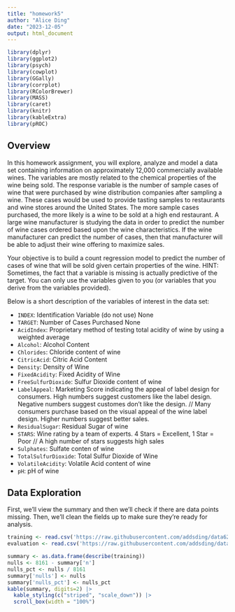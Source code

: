 ```yaml
---
title: "homework5"
author: "Alice Ding"
date: "2023-12-05"
output: html_document
---
```


```r
library(dplyr)
library(ggplot2)
library(psych)
library(cowplot)
library(GGally)
library(corrplot)
library(RColorBrewer)
library(MASS)
library(caret)
library(knitr)
library(kableExtra)
library(pROC)
```

## Overview

In this homework assignment, you will explore, analyze and model a data set containing information on approximately 12,000 commercially available wines. The variables are mostly related to the chemical properties of the wine being sold. The response variable is the number of sample cases of wine that were purchased by wine distribution companies after sampling a wine. These cases would be used to provide tasting samples to restaurants and wine stores around the United States. The more sample cases purchased, the more likely is a wine to be sold at a high end restaurant. A large wine manufacturer is studying the data in order to predict the number of wine cases ordered based upon the wine characteristics. If the wine manufacturer can predict the number of cases, then that manufacturer will be able to adjust their wine offering to maximize sales.

Your objective is to build a count regression model to predict the number of cases of wine that will be sold given certain properties of the wine. HINT: Sometimes, the fact that a variable is missing is actually predictive of the target. You can only use the variables given to you (or variables that you derive from the variables provided).

Below is a short description of the variables of interest in the data set:

- `INDEX`: Identification Variable (do not use) None
- `TARGET`:  Number of Cases Purchased None
- `AcidIndex`: Proprietary method of testing total acidity of wine by using a weighted average
- `Alcohol`: Alcohol Content
- `Chlorides`: Chloride content of wine
- `CitricAcid`: Citric Acid Content
- `Density`: Density of Wine
- `FixedAcidity`: Fixed Acidity of Wine
- `FreeSulfurDioxide`: Sulfur Dioxide content of wine
- `LabelAppeal`: Marketing Score indicating the appeal of label design for consumers. High numbers suggest customers like the label design. Negative numbers suggest customes don't like the design. // Many consumers purchase based on the visual appeal of the wine label design. Higher numbers suggest better sales.
- `ResidualSugar`: Residual Sugar of wine
- `STARS`: Wine rating by a team of experts. 4 Stars = Excellent, 1 Star = Poor // A high number of stars suggests high sales
- `Sulphates`: Sulfate conten of wine
- `TotalSulfurDioxide`: Total Sulfur Dioxide of Wine
- `VolatileAcidity`: Volatile Acid content of wine
- `pH`: pH of wine

## Data Exploration

First, we'll view the summary and then we'll check if there are data points missing. Then, we'll clean the fields up to make sure they're ready for analysis.

```r
training <- read.csv('https://raw.githubusercontent.com/addsding/data621/main/homework4/insurance_training_data.csv')
evaluation <- read.csv('https://raw.githubusercontent.com/addsding/data621/main/homework4/insurance-evaluation-data.csv')

summary <- as.data.frame(describe(training))
nulls <- 8161 - summary['n']
nulls_pct <- nulls / 8161
summary['nulls'] <- nulls
summary['nulls_pct'] <- nulls_pct
kable(summary, digits=2) |>
  kable_styling(c("striped", "scale_down")) |>
  scroll_box(width = "100%")
```
